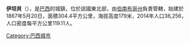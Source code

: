 '''伊坦貝'''（{{lang-pt|Itambé}}），是[[巴西|巴西]]的城鎮，位於該國東北部，由[[伯南布哥州|伯南布哥州]]負責管轄，始建於1867年5月20日，面積304.4平方公里，海拔高度179米，2014年人口36,256，人口密度每平方公里119.11人。

{{coord|07|26|52|S|35|14|38|W|source:ptwiki_region:BR_scale:75000_type:city|display=title}}

{{Brazil-geo-stub}}
[[Category:巴西城市|Category:巴西城市]]